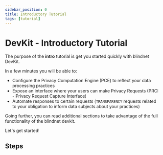 ```yaml
---
sidebar_position: 0
title: Introductory Tutorial
tags: [tutorial]
---
```



# DevKit - Introductory Tutorial

The purpose of the **intro** tutorial is get you started quickly with blindnet DevKit.

In a few minutes you will be able to:
  - Configure the Privacy Computation Engine (PCE) to reflect your data processing practices
  - Expose an interface where your users can make Privacy Requests (PRCI - Privacy Request Capture Interface)
  - Automate responses to certain requests (`TRANSPARENCY` requests related to your obligation to inform data subjects about your practices)

Going further, you can read additional sections to take advantage of the full functionality of the blindnet devkit.

Let's get started!

## Steps

<DocCardList items={useCurrentSidebarCategory().items} />
